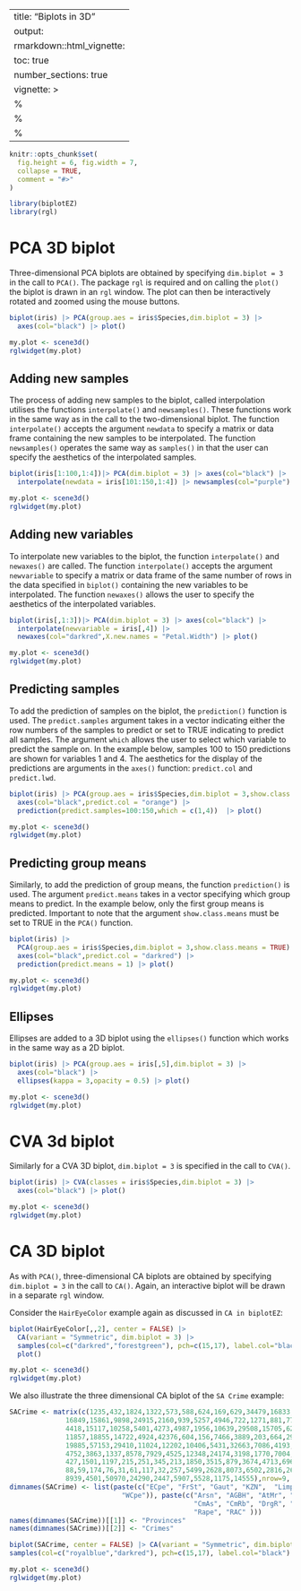 
---
title: "Biplots in 3D"
output:
  rmarkdown::html_vignette:
    toc: true
    number_sections: true
vignette: >
  %\VignetteIndexEntry{Biplots in 3D}
  %\VignetteEngine{knitr::rmarkdown}
  %\VignetteEncoding{UTF-8}
---


```r
knitr::opts_chunk$set(
  fig.height = 6, fig.width = 7,
  collapse = TRUE,
  comment = "#>"
)
```

```r
library(biplotEZ)
library(rgl)
```

# PCA 3D biplot
Three-dimensional PCA biplots are obtained by specifying `dim.biplot = 3` in the call to `PCA()`. The package `rgl` is required and on calling the `plot()` the biplot is drawn in an `rgl` window. The plot can then be interactively rotated and zoomed using the mouse buttons.  

```r
biplot(iris) |> PCA(group.aes = iris$Species,dim.biplot = 3) |>
  axes(col="black") |> plot()
```

```r
my.plot <- scene3d()
rglwidget(my.plot)
```

## Adding new samples
The process of adding new samples to the biplot, called interpolation utilises the functions `interpolate()` and `newsamples()`. These functions work in the same way as in the call to the two-dimensional biplot. The function `interpolate()` accepts the argument `newdata` to specify a matrix or data frame containing the new samples to be interpolated. The function `newsamples()` operates the same way as `samples()` in that the user can specify the aesthetics of the interpolated samples. 

```r
biplot(iris[1:100,1:4])|> PCA(dim.biplot = 3) |> axes(col="black") |> 
  interpolate(newdata = iris[101:150,1:4]) |> newsamples(col="purple") |> plot()
```

```r
my.plot <- scene3d()
rglwidget(my.plot)
```

## Adding new variables
To interpolate new variables to the biplot, the function `interpolate()` and `newaxes()` are called. The function `interpolate()` accepts the argument `newvariable` to specify a matrix or data frame of the same number of rows in the data specified in `biplot()` containing the new variables to be interpolated. The function `newaxes()` allows the user to specify the aesthetics of the interpolated variables. 

```r
biplot(iris[,1:3])|> PCA(dim.biplot = 3) |> axes(col="black") |> 
  interpolate(newvariable = iris[,4]) |> 
  newaxes(col="darkred",X.new.names = "Petal.Width") |> plot()
```


```r
my.plot <- scene3d()
rglwidget(my.plot)
```

## Predicting samples
To add the prediction of samples on the biplot, the `prediction()` function is used. The `predict.samples` argument takes in a vector indicating either the row numbers of the samples to predict or set to TRUE indicating to predict all samples. The argument `which` allows the user to select which variable to predict the sample on. In the example below, samples 100 to 150 predictions are shown for variables 1 and 4. The aesthetics for the display of the predictions are arguments in the `axes()` function: `predict.col` and `predict.lwd`. 
```r
biplot(iris) |> PCA(group.aes = iris$Species,dim.biplot = 3,show.class.means = TRUE) |> 
  axes(col="black",predict.col = "orange") |>  
  prediction(predict.samples=100:150,which = c(1,4))  |> plot()
```

```r
my.plot <- scene3d()
rglwidget(my.plot)
```

## Predicting group means 
Similarly, to add the prediction of group means, the function `prediction()` is used. The argument `predict.means` takes in a vector specifying which group means to predict. In the example below, only the first group means is predicted. Important to note that the argument `show.class.means` must be set to TRUE in the `PCA()` function. 
```r
biplot(iris) |> 
  PCA(group.aes = iris$Species,dim.biplot = 3,show.class.means = TRUE) |> 
  axes(col="black",predict.col = "darkred") |> 
  prediction(predict.means = 1) |> plot()
```

```r
my.plot <- scene3d()
rglwidget(my.plot)
```

## Ellipses 
Ellipses are added to a 3D biplot using the `ellipses()` function which works in the same way as a 2D biplot. 
```r
biplot(iris) |> PCA(group.aes = iris[,5],dim.biplot = 3) |> 
  axes(col="black") |> 
  ellipses(kappa = 3,opacity = 0.5) |> plot()
```

```r
my.plot <- scene3d()
rglwidget(my.plot)
```

# CVA 3d biplot
Similarly for a CVA 3D biplot, `dim.biplot = 3` is specified in the call to `CVA()`. 
```r
biplot(iris) |> CVA(classes = iris$Species,dim.biplot = 3) |>
  axes(col="black") |> plot()
```

```r
my.plot <- scene3d()
rglwidget(my.plot)
```

# CA 3D biplot

As with `PCA()`, three-dimensional CA biplots are obtained by specifying `dim.biplot = 3` in the call to `CA()`. Again, an interactive biplot will be drawn in a separate `rgl` window.

Consider the `HairEyeColor` example again as discussed in `CA in biplotEZ`:

```r
biplot(HairEyeColor[,,2], center = FALSE) |> 
  CA(variant = "Symmetric", dim.biplot = 3) |>
  samples(col=c("darkred","forestgreen"), pch=c(15,17), label.col="black") |>
  plot()
```

```r
my.plot <- scene3d()
rglwidget(my.plot)
```

We also illustrate the three dimensional CA biplot of the `SA Crime` example: 

```r
SACrime <- matrix(c(1235,432,1824,1322,573,588,624,169,629,34479,16833,46993,30606,13670,
              16849,15861,9898,24915,2160,939,5257,4946,722,1271,881,775,1844,5946,
              4418,15117,10258,5401,4273,4987,1956,10639,29508,15705,62703,37203,
              11857,18855,14722,4924,42376,604,156,7466,3889,203,664,291,5,923,19875,
              19885,57153,29410,11024,12202,10406,5431,32663,7086,4193,22152,9264,3760,
              4752,3863,1337,8578,7929,4525,12348,24174,3198,1770,7004,2201,45985,764,
              427,1501,1197,215,251,345,213,1850,3515,879,3674,4713,696,835,917,422,2836,
              88,59,174,76,31,61,117,32,257,5499,2628,8073,6502,2816,2635,3017,1020,4000,
              8939,4501,50970,24290,2447,5907,5528,1175,14555),nrow=9, ncol=14)
dimnames(SACrime) <- list(paste(c("ECpe", "FrSt", "Gaut", "KZN",  "Limp", "Mpml", "NWst", "NCpe",
                            "WCpe")), paste(c("Arsn", "AGBH", "AtMr", "BNRs", "BRs",  "CrJk",
                                              "CmAs", "CmRb", "DrgR", "InAs", "Mrd", "PubV", 
                                              "Rape", "RAC" )))
names(dimnames(SACrime))[[1]] <- "Provinces"
names(dimnames(SACrime))[[2]] <- "Crimes"
```

```r
biplot(SACrime, center = FALSE) |> CA(variant = "Symmetric", dim.biplot = 3) |> 
samples(col=c("royalblue","darkred"), pch=c(15,17), label.col="black") |> plot()
```

```r
my.plot <- scene3d()
rglwidget(my.plot)
```